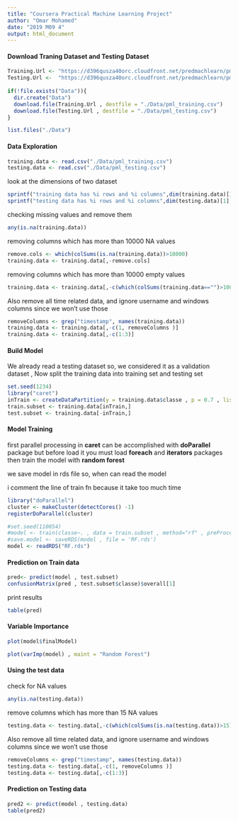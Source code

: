 ```yaml
---
title: "Coursera Practical Machine Learning Project"
author: "Omar Mohamed"
date: "2019 M09 4"
output: html_document
---
```




#### **Download Traning Dataset and Testing Dataset**

```r
Training.Url <- "https://d396qusza40orc.cloudfront.net/predmachlearn/pml-training.csv"
Testing.Url <-  "https://d396qusza40orc.cloudfront.net/predmachlearn/pml-testing.csv"
  
if(!file.exists("Data")){
  dir.create("Data")
  download.file(Training.Url , destfile = "./Data/pml_training.csv")
  download.file(Testing.Url , destfile = "./Data/pml_testing.csv")
}

list.files("./Data")
```

#### **Data Exploration**
```r

training.data <- read.csv("./Data/pml_training.csv")
testing.data <- read.csv("./Data/pml_testing.csv")

```
look at the dimensions of two dataset
```r
sprintf("training data has %i rows and %i columns",dim(training.data)[1],dim(training.data)[2])
sprintf("testing data has %i rows and %i columns",dim(testing.data)[1],dim(testing.data)[2])
```

checking missing values and remove them
```r
any(is.na(training.data))
```

removing columns which has more than 10000 NA values
```r
remove.cols <- which(colSums(is.na(training.data))>10000)
training.data <- training.data[,-remove.cols]
```

removing columns which has more than 10000 empty values
```r
training.data <- training.data[,-c(which(colSums(training.data=="")>10000))]
```

Also remove all time related data, and ignore username and windows columns since we won't use those 
```r
removeColumns <- grep("timestamp", names(training.data))
training.data <- training.data[,-c(1, removeColumns )]
training.data <- training.data[,-c(1:3)]
```

#### **Build Model**

We already read a testing dataset so, we considered it as a validation dataset , Now split the training data into training set and testing set
```r

set.seed(1234)
library("caret")
inTrain <- createDataPartition(y = training.data$classe , p = 0.7 , list = FALSE)
train.subset <- training.data[inTrain,]
test.subset <- training.data[-inTrain,]

```

#### **Model Training**
first parallel processing in **caret** can be accomplished with **doParallel** package but before load it you must load **foreach** and **iterators** packages
then train the model with **random forest**

we save model in rds file so, when can read the model

i comment the line of train fn because it take too much time
```r

library("doParallel")
cluster <- makeCluster(detectCores() -1)
registerDoParallel(cluster)

#set.seed(110054)
#model <- train(classe~. , data = train.subset , method="rf" , preProcess = c('center', 'scale'))
#save.model <- saveRDS(model , file = 'RF.rds')
model <- readRDS("RF.rds")

```

#### **Prediction on Train data**

```r

pred<- predict(model , test.subset)
confusionMatrix(pred , test.subset$classe)$overall[1]
```

print results
```r
table(pred)
```

#### **Variable Importance**

```r

plot(model$finalModel)
```

```r

plot(varImp(model) , maint = "Random Forest")
```

#### **Using the test data**

check for NA values
```r
any(is.na(testing.data))
```

remove columns which has more than 15 NA values
```r
testing.data <- testing.data[,-c(which(colSums(is.na(testing.data))>15))]
```

Also remove all time related data, and ignore username and windows columns since we won't use those 
```r
removeColumns <- grep("timestamp", names(testing.data))
testing.data <- testing.data[,-c(1, removeColumns )]
testing.data <- testing.data[,-c(1:3)]
```

#### **Prediction on Testing data**
```r

pred2 <- predict(model , testing.data)
table(pred2)
```





